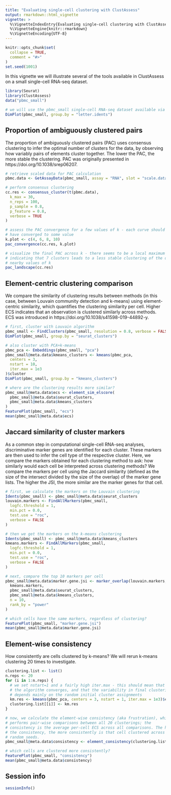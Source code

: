 ```yaml
---
title: "Evaluating single-cell clustering with ClustAssess"
output: rmarkdown::html_vignette
vignette: >
  %\VignetteIndexEntry{Evaluating single-cell clustering with ClustAssess}
  %\VignetteEngine{knitr::rmarkdown}
  %\VignetteEncoding{UTF-8}
---
```


```r
knitr::opts_chunk$set(
  collapse = TRUE,
  comment = "#>"
)
set.seed(1001)
```


In this vignette we will illustrate several of the tools available in 
ClustAssess on a small single-cell RNA-seq dataset.
```r
library(Seurat)
library(ClustAssess)
data("pbmc_small")

# we will use the pbmc_small single-cell RNA-seq dataset available via Seurat
DimPlot(pbmc_small, group.by = "letter.idents")
```


## Proportion of ambiguously clustered pairs
The proportion of ambiguously clustered pairs (PAC) uses consensus clustering
to infer the optimal number of clusters for the data, by observing how
variably pairs of elements cluster together. The lower the PAC, the more stable
the clustering. PAC was originally presented in 
https://doi.org/10.1038/srep06207.
```r
# retrieve scaled data for PAC calculation
pbmc.data <- GetAssayData(pbmc_small, assay = "RNA", slot = "scale.data")

# perform consensus clustering
cc.res <- consensus_cluster(t(pbmc.data),
  k_max = 30,
  n_reps = 100,
  p_sample = 0.8,
  p_feature = 0.8,
  verbose = TRUE
)

# assess the PAC convergence for a few values of k - each curve should
# have converged to some value
k.plot <- c(4, 6, 8, 10)
pac_convergence(cc.res, k.plot)

# visualize the final PAC across k - there seems to be a local maximum at k=7,
# indicating that 7 clusters leads to a less stable clustering of the data than
# nearby values of k
pac_landscape(cc.res)
```

## Element-centric clustering comparison
We compare the similarity of clustering results between methods (in this case,
between Louvain community detection and k-means) using element-centric 
similarity, which quantifies the clustering similarity per cell. Higher ECS
indicates that an observation is clustered similarly across methods. ECS was 
introduced in https://doi.org/10.1038/s41598-019-44892-y.
```r
# first, cluster with Louvain algorithm
pbmc_small <- FindClusters(pbmc_small, resolution = 0.8, verbose = FALSE)
DimPlot(pbmc_small, group.by = "seurat_clusters")

# also cluster with PCA+k-means
pbmc_pca <- Embeddings(pbmc_small, "pca")
pbmc_small@meta.data$kmeans_clusters <- kmeans(pbmc_pca,
  centers = 3,
  nstart = 10,
  iter.max = 1e3
)$cluster
DimPlot(pbmc_small, group.by = "kmeans_clusters")

# where are the clustering results more similar?
pbmc_small@meta.data$ecs <- element_sim_elscore(
  pbmc_small@meta.data$seurat_clusters,
  pbmc_small@meta.data$kmeans_clusters
)
FeaturePlot(pbmc_small, "ecs")
mean(pbmc_small@meta.data$ecs)
```

## Jaccard similarity of cluster markers
As a common step in computational single-cell RNA-seq analyses, discriminative
marker genes are identified for each cluster. These markers are then used to 
infer the cell type of the respective cluster. Here, we compare the markers
obtained for each clustering method to ask: how similarly would each cell be 
interpreted across clustering methods? We compare the markers per cell using
the Jaccard similarity (defined as the size of the intersect divided by the 
size of the overlap) of the marker gene lists. The higher the JSI, the more
similar are the marker genes for that cell.
```r
# first, we calculate the markers on the Louvain clustering
Idents(pbmc_small) <- pbmc_small@meta.data$seurat_clusters
louvain.markers <- FindAllMarkers(pbmc_small,
  logfc.threshold = 1,
  min.pct = 0.0,
  test.use = "roc",
  verbose = FALSE
)

# then we get the markers on the k-means clustering
Idents(pbmc_small) <- pbmc_small@meta.data$kmeans_clusters
kmeans.markers <- FindAllMarkers(pbmc_small,
  logfc.threshold = 1,
  min.pct = 0.0,
  test.use = "roc",
  verbose = FALSE
)

# next, compare the top 10 markers per cell
pbmc_small@meta.data$marker.gene.jsi <- marker_overlap(louvain.markers,
  kmeans.markers,
  pbmc_small@meta.data$seurat_clusters,
  pbmc_small@meta.data$kmeans_clusters,
  n = 10,
  rank_by = "power"
)

# which cells have the same markers, regardless of clustering?
FeaturePlot(pbmc_small, "marker.gene.jsi")
mean(pbmc_small@meta.data$marker.gene.jsi)
```


## Element-wise consistency
How consistently are cells clustered by k-means? We will rerun k-means 
clustering 20 times to investigate.
```r
clustering.list <- list()
n.reps <- 20
for (i in 1:n.reps) {
  # we set nstart=1 and a fairly high iter.max - this should mean that
  # the algorithm converges, and that the variability in final clusterings
  # depends mainly on the random initial cluster assignments
  km.res <- kmeans(pbmc_pca, centers = 3, nstart = 1, iter.max = 1e3)$cluster
  clustering.list[[i]] <- km.res
}

# now, we calculate the element-wise consistency (aka frustration), which
# performs pair-wise comparisons between all 20 clusterings; the
# consistency is the average per-cell ECS across all comparisons. The higher
# the consistency, the more consistently is that cell clustered across
# random seeds.
pbmc_small@meta.data$consistency <- element_consistency(clustering.list)

# which cells are clustered more consistently?
FeaturePlot(pbmc_small, "consistency")
mean(pbmc_small@meta.data$consistency)
```

## Session info
```r
sessionInfo()
```
